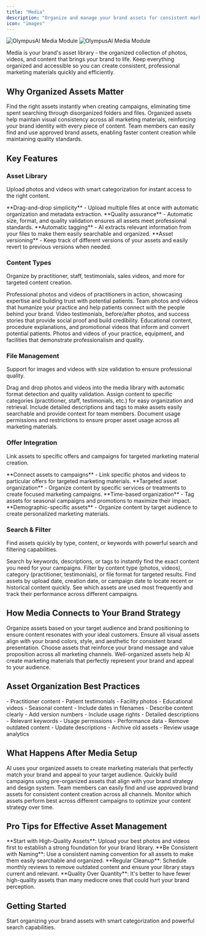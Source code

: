 ```yaml
---
title: "Media"
description: "Organize and manage your brand assets for consistent marketing materials"
icon: "images"
---
```


<img
  className="block dark:hidden"
  src="/images/media-light.png"
  alt="OlympusAI Media Module"
/>
<img
  className="hidden dark:block"
  src="/images/media-dark.png"
  alt="OlympusAI Media Module"
/>

Media is your brand's asset library - the organized collection of photos, videos, and content that brings your brand to life. Keep everything organized and accessible so you can create consistent, professional marketing materials quickly and efficiently.

## Why Organized Assets Matter

<AccordionGroup>
  <Accordion title="Speed Up Campaign Creation" icon="rocket">
    Find the right assets instantly when creating campaigns, eliminating time spent searching through disorganized folders and files.
  </Accordion>
  
  <Accordion title="Ensure Brand Consistency" icon="shield-check">
    Organized assets help maintain visual consistency across all marketing materials, reinforcing your brand identity with every piece of content.
  </Accordion>
  
  <Accordion title="Scale Content Production" icon="users">
    Team members can easily find and use approved brand assets, enabling faster content creation while maintaining quality standards.
  </Accordion>
</AccordionGroup>

## Key Features

### Asset Library

Upload photos and videos with smart categorization for instant access to the right content.

<CardGroup cols={2}>
  <Card title="Smart Upload" icon="cloud-upload" color="#0D9373">
    **Drag-and-drop simplicity** - Upload multiple files at once with automatic organization and metadata extraction.
  </Card>
  
  <Card title="File Validation" icon="check-circle" color="#07C983">
    **Quality assurance** - Automatic size, format, and quality validation ensures all assets meet professional standards.
  </Card>
  
  <Card title="Metadata Extraction" icon="tags" color="#0D9373">
    **Automatic tagging** - AI extracts relevant information from your files to make them easily searchable and organized.
  </Card>
  
  <Card title="Version Control" icon="history" color="#07C983">
    **Asset versioning** - Keep track of different versions of your assets and easily revert to previous versions when needed.
  </Card>
</CardGroup>

### Content Types

Organize by practitioner, staff, testimonials, sales videos, and more for targeted content creation.

<AccordionGroup>
  <Accordion title="Practitioner Content" icon="user-md">
    Professional photos and videos of practitioners in action, showcasing expertise and building trust with potential patients.
  </Accordion>
  
  <Accordion title="Staff & Team" icon="users">
    Team photos and videos that humanize your practice and help patients connect with the people behind your brand.
  </Accordion>
  
  <Accordion title="Patient Testimonials" icon="quote-left">
    Video testimonials, before/after photos, and success stories that provide social proof and build credibility.
  </Accordion>
  
  <Accordion title="Sales & Marketing Videos" icon="play">
    Educational content, procedure explanations, and promotional videos that inform and convert potential patients.
  </Accordion>
  
  <Accordion title="Facility & Equipment" icon="building">
    Photos and videos of your practice, equipment, and facilities that demonstrate professionalism and quality.
  </Accordion>
</AccordionGroup>

### File Management

Support for images and videos with size validation to ensure professional quality.

<Steps>
  <Step title="Upload Your Assets">
    Drag and drop photos and videos into the media library with automatic format detection and quality validation.
  </Step>
  
  <Step title="Categorize Content">
    Assign content to specific categories (practitioner, staff, testimonials, etc.) for easy organization and retrieval.
  </Step>
  
  <Step title="Add Descriptions">
    Include detailed descriptions and tags to make assets easily searchable and provide context for team members.
  </Step>
  
  <Step title="Set Usage Rights">
    Document usage permissions and restrictions to ensure proper asset usage across all marketing materials.
  </Step>
</Steps>

### Offer Integration

Link assets to specific offers and campaigns for targeted marketing material creation.

<CardGroup cols={2}>
  <Card title="Campaign Linking" icon="link" color="#0D9373">
    **Connect assets to campaigns** - Link specific photos and videos to particular offers for targeted marketing materials.
  </Card>
  
  <Card title="Offer-Specific Content" icon="bullseye" color="#07C983">
    **Targeted asset organization** - Organize content by specific services or treatments to create focused marketing campaigns.
  </Card>
  
  <Card title="Seasonal Content" icon="calendar" color="#0D9373">
    **Time-based organization** - Tag assets for seasonal campaigns and promotions to maximize their impact.
  </Card>
  
  <Card title="Audience Targeting" icon="users" color="#07C983">
    **Demographic-specific assets** - Organize content by target audience to create personalized marketing materials.
  </Card>
</CardGroup>

### Search & Filter

Find assets quickly by type, content, or keywords with powerful search and filtering capabilities.

<AccordionGroup>
  <Accordion title="Keyword Search" icon="search">
    Search by keywords, descriptions, or tags to instantly find the exact content you need for your campaigns.
  </Accordion>
  
  <Accordion title="Filter by Type" icon="filter">
    Filter by content type (photos, videos), category (practitioner, testimonials), or file format for targeted results.
  </Accordion>
  
  <Accordion title="Date Range Filtering" icon="calendar">
    Find assets by upload date, creation date, or campaign date to locate recent or historical content quickly.
  </Accordion>
  
  <Accordion title="Usage Tracking" icon="chart-bar">
    See which assets are used most frequently and track their performance across different campaigns.
  </Accordion>
</AccordionGroup>

## How Media Connects to Your Brand Strategy

<Steps>
  <Step title="Align with Your Codex">
    Organize assets based on your target audience and brand positioning to ensure content resonates with your ideal customers.
  </Step>
  
  <Step title="Match Your Design System">
    Ensure all visual assets align with your brand colors, style, and aesthetic for consistent brand presentation.
  </Step>
  
  <Step title="Support Your Messaging">
    Choose assets that reinforce your brand message and value proposition across all marketing channels.
  </Step>
  
  <Step title="Enable AI Content Creation">
    Well-organized assets help AI create marketing materials that perfectly represent your brand and appeal to your audience.
  </Step>
</Steps>

## Asset Organization Best Practices

<AccordionGroup>
  <Accordion title="Create Clear Categories" icon="folder">
    - Practitioner content
    - Patient testimonials
    - Facility photos
    - Educational videos
    - Seasonal content
  </Accordion>
  
  <Accordion title="Use Descriptive Names" icon="tag">
    - Include dates in filenames
    - Describe content clearly
    - Add version numbers
    - Include usage rights
  </Accordion>
  
  <Accordion title="Add Rich Metadata" icon="info">
    - Detailed descriptions
    - Relevant keywords
    - Usage permissions
    - Performance data
  </Accordion>
  
  <Accordion title="Regular Maintenance" icon="wrench">
    - Remove outdated content
    - Update descriptions
    - Archive old assets
    - Review usage analytics
  </Accordion>
</AccordionGroup>

## What Happens After Media Setup

<CardGroup cols={2}>
  <Card title="AI Content Generation" icon="wand-magic-sparkles" href="/modules/dashboard">
    AI uses your organized assets to create marketing materials that perfectly match your brand and appeal to your target audience.
  </Card>
  
  <Card title="Campaign Creation" icon="rocket">
    Quickly build campaigns using pre-organized assets that align with your brand strategy and design system.
  </Card>
  
  <Card title="Team Collaboration" icon="users">
    Team members can easily find and use approved brand assets for consistent content creation across all channels.
  </Card>
  
  <Card title="Performance Tracking" icon="chart-line">
    Monitor which assets perform best across different campaigns to optimize your content strategy over time.
  </Card>
</CardGroup>

## Pro Tips for Effective Asset Management

<Tip>
**Start with High-Quality Assets**: Upload your best photos and videos first to establish a strong foundation for your brand library.
</Tip>

<Tip>
**Be Consistent with Naming**: Use a consistent naming convention for all assets to make them easily searchable and organized.
</Tip>

<Tip>
**Regular Cleanup**: Schedule monthly reviews to remove outdated content and ensure your library stays current and relevant.
</Tip>

<Warning>
**Quality Over Quantity**: It's better to have fewer high-quality assets than many mediocre ones that could hurt your brand perception.
</Warning>

## Getting Started

<Card title="Build Your Asset Library" icon="play" href="https://app.etho.net/brand/media">
  Start organizing your brand assets with smart categorization and powerful search capabilities.
</Card>
